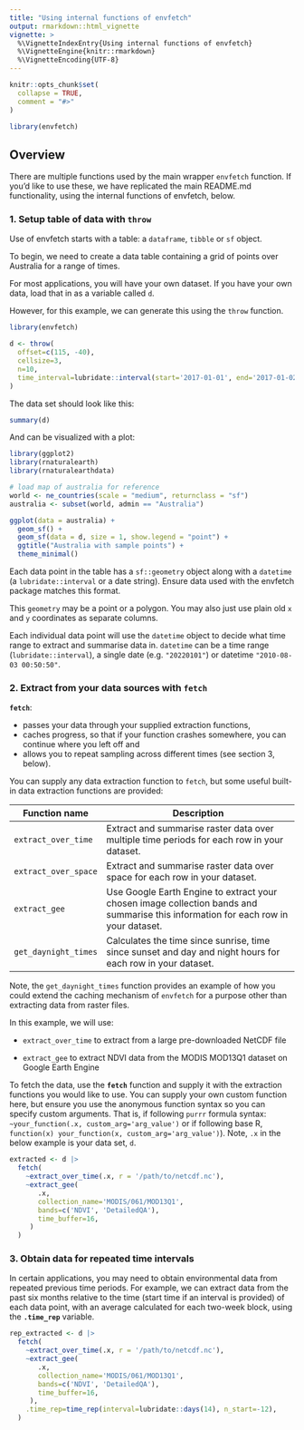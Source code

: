 ```yaml
---
title: "Using internal functions of envfetch"
output: rmarkdown::html_vignette
vignette: >
  %\VignetteIndexEntry{Using internal functions of envfetch}
  %\VignetteEngine{knitr::rmarkdown}
  %\VignetteEncoding{UTF-8}
---
```


```r
knitr::opts_chunk$set(
  collapse = TRUE,
  comment = "#>"
)
```

```r
library(envfetch)
```

## Overview

There are multiple functions used by the main wrapper `envfetch` function.
If you'd like to use these, we have replicated the main README.md functionality,
using the internal functions of envfetch, below.

### 1. Setup table of data with `throw`

Use of envfetch starts with a table: a `dataframe`, `tibble` or `sf` object.

To begin, we need to create a data table containing a grid of points over Australia for a range of times.

For most applications, you will have your own dataset. If you have your own data, load that in as a variable called `d`.

However, for this example, we can generate this using the `throw` function.

```r
library(envfetch)

d <- throw(
  offset=c(115, -40),
  cellsize=3,
  n=10,
  time_interval=lubridate::interval(start='2017-01-01', end='2017-01-02'),
)
```

The data set should look like this:

```r
summary(d)
```

And can be visualized with a plot:

```r
library(ggplot2)
library(rnaturalearth)
library(rnaturalearthdata)

# load map of australia for reference
world <- ne_countries(scale = "medium", returnclass = "sf")
australia <- subset(world, admin == "Australia")

ggplot(data = australia) +
  geom_sf() +
  geom_sf(data = d, size = 1, show.legend = "point") +
  ggtitle("Australia with sample points") +
  theme_minimal()
```

Each data point in the table has a `sf::geometry` object along with a `datetime` (a `lubridate::interval` or a date string). Ensure data used with the envfetch package matches this format.

This `geometry` may be a point or a polygon. You may also just use plain old `x` and `y` coordinates as separate columns.

Each individual data point will use the `datetime` object to decide what time range to extract and summarise data in. `datetime` can be a time range (`lubridate::interval`), a single date (e.g. `"20220101"`) or datetime `"2010-08-03 00:50:50"`.

### 2. Extract from your data sources with `fetch`

**`fetch`**:

-   passes your data through your supplied extraction functions,
-   caches progress, so that if your function crashes somewhere, you can continue where you left off and
-   allows you to repeat sampling across different times (see section 3, below).

You can supply any data extraction function to `fetch`, but some useful built-in data extraction functions are provided:

| Function name        | Description                                                                                                                        |
|---------------|---------------------------------------------------------|
| `extract_over_time`  | Extract and summarise raster data over multiple time periods for each row in your dataset.                                         |
| `extract_over_space` | Extract and summarise raster data over space for each row in your dataset.                                                         |
| `extract_gee`        | Use Google Earth Engine to extract your chosen image collection bands and summarise this information for each row in your dataset. |
| `get_daynight_times` | Calculates the time since sunrise, time since sunset and day and night hours for each row in your dataset.                         |

Note, the `get_daynight_times` function provides an example of how you could extend
the caching mechanism of `envfetch` for a purpose other than extracting data from
raster files.

In this example, we will use:

-   `extract_over_time` to extract from a large pre-downloaded NetCDF file

-   `extract_gee` to extract NDVI data from the MODIS MOD13Q1 dataset on Google Earth Engine

To fetch the data, use the **`fetch`** function and supply it with the extraction functions you would like to use. You can supply your own custom function here, but ensure you use the anonymous function syntax so you can specify custom arguments. That is, if following `purrr` formula syntax: `~your_function(.x, custom_arg='arg_value')` or if following base R, `function(x) your_function(x, custom_arg='arg_value')`). Note, `.x` in the below example is your data set, `d`.

```r
extracted <- d |>
  fetch(
    ~extract_over_time(.x, r = '/path/to/netcdf.nc'),
    ~extract_gee(
       .x,
       collection_name='MODIS/061/MOD13Q1',
       bands=c('NDVI', 'DetailedQA'),
       time_buffer=16,
     )
  )
```

### 3. Obtain data for repeated time intervals

In certain applications, you may need to obtain environmental data from repeated previous time periods. For example, we can extract data from the past six months relative to the time (start time if an interval is provided) of each data point, with an average calculated for each two-week block, using the **`.time_rep`** variable.

```r
rep_extracted <- d |>
  fetch(
    ~extract_over_time(.x, r = '/path/to/netcdf.nc'),
    ~extract_gee(
       .x,
       collection_name='MODIS/061/MOD13Q1',
       bands=c('NDVI', 'DetailedQA'),
       time_buffer=16,
     ),
    .time_rep=time_rep(interval=lubridate::days(14), n_start=-12),
  )
```

